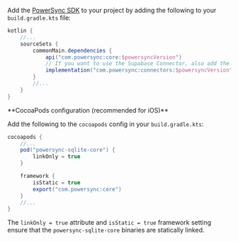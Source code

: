 Add the [PowerSync SDK](https://central.sonatype.com/artifact/com.powersync/core) to your project by adding the following to your `build.gradle.kts` file:

```gradle
kotlin {
    //...
    sourceSets {
        commonMain.dependencies {
            api("com.powersync:core:$powersyncVersion")
            // If you want to use the Supabase Connector, also add the following:
            implementation("com.powersync:connectors:$powersyncVersion")
        }
        //...
    }
}
```

<Info>
  **CocoaPods configuration (recommended for iOS)**
  
  Add the following to the `cocoapods` config in your `build.gradle.kts`:
  
  ```gradle
  cocoapods {
      //...
      pod("powersync-sqlite-core") {
          linkOnly = true
      }

      framework {
          isStatic = true
          export("com.powersync:core")
      }
      //...
  }
  ```
  
  The `linkOnly = true` attribute and `isStatic = true` framework setting ensure that the `powersync-sqlite-core` binaries are statically linked.
</Info> 